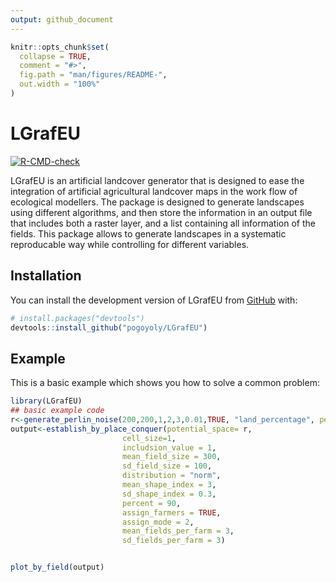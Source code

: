 ```yaml
---
output: github_document
---
```


<!-- README.md is generated from README.Rmd. Please edit that file -->

```r
knitr::opts_chunk$set(
  collapse = TRUE,
  comment = "#>",
  fig.path = "man/figures/README-",
  out.width = "100%"
)
```

# LGrafEU

<!-- badges: start -->
[![R-CMD-check](https://github.com/pogoyoly/LGrafEU/actions/workflows/R-CMD-check.yaml/badge.svg)](https://github.com/pogoyoly/LGrafEU/actions/workflows/R-CMD-check.yaml)
<!-- badges: end -->

LGrafEU is an artificial landcover generator that is designed to ease the integration of artificial agricultural landcover maps in the work flow of ecological modellers. The package is designed to generate landscapes using different algorithms, and then store the information in an output file that includes both a raster layer, and a list containing all information of the fields. This package allows to  generate landscapes in a systematic reproducable  way while controlling for different variables.  

## Installation

You can install the development version of LGrafEU from [GitHub](https://github.com/) with:

``` r
# install.packages("devtools")
devtools::install_github("pogoyoly/LGrafEU")
```

## Example

This is a basic example which shows you how to solve a common problem:

```r
library(LGrafEU)
## basic example code
r<-generate_perlin_noise(200,200,1,2,3,0.01,TRUE, "land_percentage", percetange = 90)
output<-establish_by_place_conquer(potential_space= r,
                         cell_size=1,
                         includsion_value = 1,
                         mean_field_size = 300,
                         sd_field_size = 100,
                         distribution = "norm",
                         mean_shape_index = 3,
                         sd_shape_index = 0.3,
                         percent = 90,
                         assign_farmers = TRUE,
                         assign_mode = 2,
                         mean_fields_per_farm = 3,
                         sd_fields_per_farm = 3)


plot_by_field(output)

```

